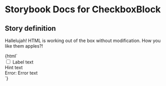 

# Storybook Docs for CheckboxBlock

<Meta title="govtnz-import" />

## Story definition

Hallelujah! HTML is working out of the box without modification.
How you like them apples?!

<Preview>
  <Story name="CheckboxBlock" height="100px">
    {html`
      <div class="g-checkboxes__item">
        <input class="g-checkboxes__input" type="checkbox" name="example" />
        <label class="g-checkboxes__label">Label text</label>
        <div class="g-checkboxes__hint">Hint text</div>
        <div class="g-error-message">
          <span class="g-visually-hidden"> Error: </span> Error text
        </div>
      </div>
    `}
  </Story>
</Preview>

